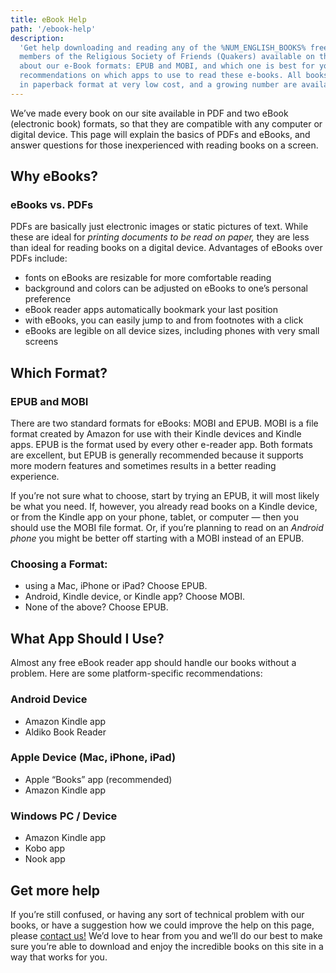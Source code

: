 ```yaml
---
title: eBook Help
path: '/ebook-help'
description:
  'Get help downloading and reading any of the %NUM_ENGLISH_BOOKS% free e-Books from early
  members of the Religious Society of Friends (Quakers) available on this site. Learn
  about our e-Book formats: EPUB and MOBI, and which one is best for you – plus find
  recommendations on which apps to use to read these e-books. All books are also available
  in paperback format at very low cost, and a growing number are available as audiobooks.'
---
```


<Lead>
  We’ve made every book on our site available in PDF and two eBook (electronic book)
  formats, so that they are compatible with any computer or digital device. This page will
  explain the basics of PDFs and eBooks, and answer questions for those inexperienced with
  reading books on a screen.
</Lead>

## Why eBooks?

### eBooks vs. PDFs

PDFs are basically just electronic images or static pictures of text. While these are
ideal for _printing documents to be read on paper,_ they are less than ideal for reading
books on a digital device. Advantages of eBooks over PDFs include:

- fonts on eBooks are resizable for more comfortable reading
- background and colors can be adjusted on eBooks to one&rsquo;s personal preference
- eBook reader apps automatically bookmark your last position
- with eBooks, you can easily jump to and from footnotes with a click
- eBooks are legible on all device sizes, including phones with very small screens

## Which Format?

### EPUB and MOBI

There are two standard formats for eBooks: MOBI and EPUB. MOBI is a file format created by
Amazon for use with their Kindle devices and Kindle apps. EPUB is the format used by every
other e-reader app. Both formats are excellent, but EPUB is generally recommended because
it supports more modern features and sometimes results in a better reading experience.

If you’re not sure what to choose, start by trying an EPUB, it will most likely be what
you need. If, however, you already read books on a Kindle device, or from the Kindle app
on your phone, tablet, or computer — then you should use the MOBI file format. Or, if
you’re planning to read on an _Android phone_ you might be better off starting with a MOBI
instead of an EPUB.

### Choosing a Format:

- using a Mac, iPhone or iPad? Choose EPUB.
- Android, Kindle device, or Kindle app? Choose MOBI.
- None of the above? Choose EPUB.

## What App Should I Use?

Almost any free eBook reader app should handle our books without a problem. Here are some
platform-specific recommendations:

### Android Device

- Amazon Kindle app
- Aldiko Book Reader

### Apple Device (Mac, iPhone, iPad)

- Apple “Books” app (recommended)
- Amazon Kindle app

### Windows PC / Device

- Amazon Kindle app
- Kobo app
- Nook app

## Get more help

If you’re still confused, or having any sort of technical problem with our books, or have
a suggestion how we could improve the help on this page, please [contact us!](./contact)
We’d love to hear from you and we’ll do our best to make sure you’re able to download and
enjoy the incredible books on this site in a way that works for you.

